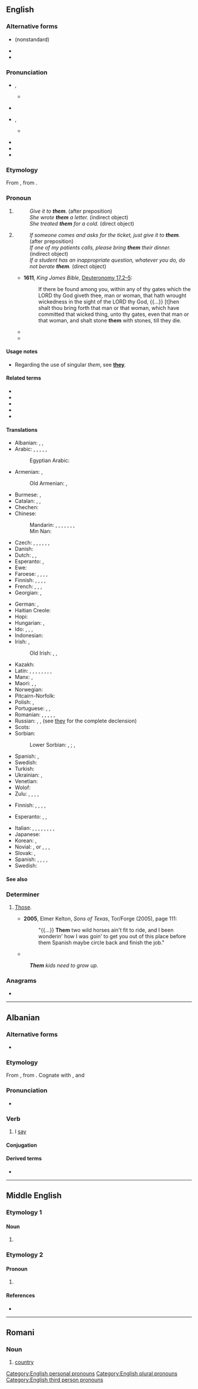 {{also|thêm}}
==English==
{{wikipedia}}

===Alternative forms===
* {{l|en|dem}} (nonstandard)
* {{l|en|em}}
* {{l|en|'em}}

===Pronunciation===
* {{a|Stressed}} {{enPR|''th''ĕm}}, {{IPA|/ðɛm/|lang=en}}
** {{a|Stressed}} {{a|New York City}} {{IPA|[d̪ɛm]|lang=en}}
* {{audio|En-us-them.ogg|Audio (US)|lang=en}}
* {{a|Unstressed}} {{enPR|''th''əm}}, {{IPA|/ðəm/|lang=en}}
** {{a|Unstressed}} {{a|New York City}} {{IPA|[d̪ʌm]|lang=en}}
* {{audio|En-us-them-unstressed.ogg|Audio (US) unstressed, in the phrase "see them"|lang=en}}
* {{rhymes|ɛm|lang=en}}
* {{rhymes|əm|lang=en}}

===Etymology===
From {{inh|en|enm|þem}}, from {{der|en|non|þeim}}.

===Pronoun===
{{en-pron|desc=personal pronoun, objective case}}

# {{non-gloss definition|Objective case of ''[[they]]'': third personal plural pronoun used after a preposition or as the object of a verb.}}
#: ''Give it to '''them'''.'' (after preposition)
#: ''She wrote '''them''' a letter.'' (indirect object)
#: ''She treated '''them''' for a cold.'' (direct object)
# {{non-gloss definition|Objective case of ''[[they]]'': third-person singular pronoun used after a preposition or as the object of a verb.}}
#: ''If someone comes and asks for the ticket, just give it to '''them'''.'' (after preposition)
#: ''If one of my patients calls, please bring '''them''' their dinner.'' (indirect object)
#: ''If a student has an inappropriate question, whatever you do, do not berate '''them'''.'' (direct object)
#* '''1611''', ''King James Bible'', [[s:Bible (King James)/Deuteronomy#Chapter 17|Deuteronomy 17.2–5]]:
#*: If there be found among you, within any of thy gates which the LORD thy God giveth thee, man or woman, that hath wrought wickedness in the sight of the LORD thy God, {{...}} [t]hen shalt thou bring forth that man or that woman, which have committed that wicked thing, unto thy gates, even that man or that woman, and shalt stone '''them''' with stones, till they die.
#* {{quote-book|year=2006|title=First on the Scene: Student Reference Guide|author=St. John Ambulance|isbn=1-894070-56-9|section=Lesson 2, page 3|passage=Place the casualty on their back with feet and legs raised—this is called the ''shock position''. [emphasis in original] Once the casualty is positioned, cover '''them''' to preserve body heat, but do not overheat.}}
#* {{quote-book|year=2007|first=J. K.|last=Rowling|authorlink=J. K. Rowling|title={{w|Harry Potter and the Deathly Hallows}}|location=(quoted edition: London|publisher=Bloomsbury, 2008|isbn=978 0 7475 9586 1|page=270)|passage=Someone in the crowd around the lifts called sycophantically, ‘Morning, Yaxley!’ Yaxley ignored '''them'''.}}

====Usage notes====
* Regarding the use of singular ''them'', see '''[[they]]'''.

====Related terms====
* {{l|en|their}}
* {{l|en|theirs}}
* {{l|en|they}}
* {{l|en|themself}}
* {{l|en|themselves}}

====Translations====
{{trans-top|third personal plural pronoun used after a preposition or as the object of a verb}}
* Albanian: {{t+|sq|ata}}, {{t+|sq|ato}}, {{t+|sq|atyre}}
* Arabic: {{t+|ar|ـهُم|m-p|tr=-hum}}, {{t+|ar|ـهُنَّ|f-p|tr=-hunna}}, {{t|ar|ـهُما|d|tr=-humā}}, {{t|ar|إِيَّاهُم|m-p}}, {{t|ar|إِيَّاهُنَّ|f-p}}, {{t|ar|إيَّاهُمَا|m-d|f-d}}
*: Egyptian Arabic: {{t|arz|هم|alt='''ـهم'''|tr=-hum|sc=Arab}}
* Armenian: {{t|hy|նրանց}}, {{l|hy|իրենց}}
*: Old Armenian: {{t|xcl|նոցա}}, {{t|xcl|նոսա}}
* Burmese: {{t|my|သူတို့|tr=thudo.|sc=Mymr}}, {{t+|my|သူများ|tr=thumya:|sc=Mymr}}
* Catalan: {{qualifier|accusative}} {{t+|ca|els|m}}, {{t+|ca|les|f}}, {{qualifier|dative}} {{t+|ca|els}}
* Chechen: {{t|ce|царна|sc=Cyrl}}
* Chinese:
*: Mandarin: {{t+|cmn|他們|sc=Hani}}, {{t+|cmn|他们|tr=tāmen|sc=Hani}} {{qualifier|human}}, {{t+|cmn|她們|sc=Hani}}, {{t+|cmn|她们|tr=tāmen|sc=Hani}} {{qualifier|human, female only}}, {{t+|cmn|牠們|sc=Hani}}, {{t+|cmn|它们|tr=tāmen|sc=Hani}} {{qualifier|animal}}, {{t+|cmn|它們|sc=Hani}}, {{t+|cmn|它们|tr=tāmen|sc=Hani}} {{qualifier|inanimate}}
*: Min Nan: {{t+|nan|𪜶|tr=in|sc=Hani}}
* Czech: {{t+|cs|jich}} {{qualifier|genitive, locative}}, {{t+|cs|nich}} {{qualifier|genitive, locative after preposition}}, {{t+|cs|jim}} {{qualifier|dative}}, {{t+|cs|nim}} {{qualifier|dative after preposition}}, {{t+|cs|je}} {{qualifier|accusative}}, {{t+|cs|ně}} {{qualifier|accusative after preposition}}, {{t+|cs|jimi}} {{qualifier|instrumental}} {{t+|cs|nimi}} {{qualifier|instrumental after preposition}}
* Danish: {{t+|da|dem}}
* Dutch: {{t+|nl|hen}} {{qualifier|esp. for direct objects}}, {{t+|nl|hun}} {{qualifier|esp. for indirect objects}}, {{t+|nl|ze}} {{qualifier|unemphatic}}
* Esperanto: {{t+|eo|ili}}, {{t+|eo|ilin}}
* Ewe: {{t|ee|wo}}
* Faroese: {{t|fo|teir}}, {{t|fo|tær}}, {{t|fo|tey}} {{qualifier|accusative case}}, {{t|fo|teimum}}, {{t|fo|teim}} {{qualifier|dative case}}
* Finnish: {{t+|fi|heidät}}, {{t+|fi|heitä}}, {{t|fi|heillä}}, {{t|fi|heille}}, {{qualifier|inflected forms of [[he#Finnish|he]] - "they", of which the ones listed are the most frequently used}} {{t|fi|heiltä}}
* French: {{qualifier|accusative}} {{t+|fr|les}}, {{qualifier|dative}} {{t+|fr|leur}}, {{qualifier|after preposition or emphatic}} {{t+|fr|eux|m}}, {{qualifier|after preposition or emphatic}} {{t+|fr|elles|f}}
* Georgian: {{t|ka|მათ}}, {{t|ka|იმათ}}
{{trans-mid}}
* German: {{t+|de|sie}} {{qualifier|accusative}}, {{t+|de|ihnen}} {{qualifier|dative}}
* Haitian Creole: {{t|ht|yo}}
* Hopi: {{t|hop|pumuy}}
* Hungarian: {{t+|hu|őket}}, {{t+|hu|azokat}}
* Ido: {{t+|io|li}}, {{t+|io|ili|m}}, {{t+|io|eli|f}}, {{t+|io|oli|n}}
* Indonesian: {{t+|id|mereka}}
* Irish: {{t|ga|iad}}, {{t|ga|iadsan}} {{qualifier|emphatic}}
*: Old Irish: {{t|sga|s-}}, {{t|sga|da-}}, {{t|sga|-us}}
* Kazakh: {{t+|kk|оларды|sc=Cyrl}}
* Latin: {{t+|la|eos|m}}, {{t+|la|eas|f}}, {{t+|la|ea|n}}, {{t|la|illos|m}}, {{t|la|illas|f}}, {{t|la|illa|n}}, {{t+|la|hos|m}}, {{t+|la|has|f}}, {{t+|la|haec|n}}
* Manx: {{t+|gv|ad}}, {{t|gv|adsyn}} {{qualifier|emphatic}}
* Maori: {{t|mi|rāua}} {{qualifier|referring to two people}}, {{t|mi|rātau}} {{qualifier|referring to three or more people}}, {{t|mi|rātou}} {{qualifier|referring to three or more people}}
* Norwegian: {{t+|no|dem}}
* Pitcairn-Norfolk: {{t|pih|dem}}
* Polish: {{t+|pl|ich|m-p}}, {{t+|pl|je|f-p}}
* Portuguese: {{t+|pt|os|m-p}} {{qualifier|direct object}}, {{t+|pt|lhes|m-p|f-p}} {{qualifier|dative}}, {{t+|pt|eles|m-p}} {{qualifier|preposition}}
* Romanian: {{t+|ro|ei|m-p}} {{qualifier|direct object}} {{qualifier|stressed form}}, {{t+|ro|ele|f-p}} {{qualifier|direct object}} {{qualifier|stressed form}}, {{t|ro|îi|m-p}} {{qualifier|direct object}} {{qualifier|unstressed form}}, {{t|ro|le|f-p}} {{qualifier|direct object}} {{qualifier|unstressed form}}, {{t+|ro|lor|m-p|f-p}} {{qualifier|indirect object}} {{qualifier|stressed form}}, {{t|ro|le|m-p|f-p}} {{qualifier|indirect object}} {{qualifier|unstressed form}}
* Russian: {{t+|ru|их}} {{qualifier|direct object}}, {{t+|ru|им}} {{qualifier|indirect object}}, (see {{t+|ru|они́}} [[they]] for the complete declension)
* Scots: {{t|sco|thaim}}
* Sorbian:
*: Lower Sorbian: {{t|dsb|jej|d}}, {{t|dsb|je|p}} {{qualifier|inanimate}}; {{t|dsb|jeju|d}}, {{t|dsb|jich|p}} {{qualifier|animate}}
* Spanish: {{t|es|a ellos|m-p}}, {{t|es|a ellas|f-p}}
* Swedish: {{t+|sv|dem}}
* Turkish: {{t+|tr|onlar}}
* Ukrainian: {{t|uk|їх}}, {{t|uk|їм}}
* Venetian: {{t+|vec|lori}}
* Wolof: {{t|wo|leen}}
* Zulu: {{t|zu|bona|c2}} {{qualifier|usually for people}}, {{t|zu|yona|c4}}, {{t|zu|wona|c6}}, {{t|zu|zona|c8}}, {{t|zu|zona|c10}}
{{trans-bottom}}

{{trans-top|third-person singular pronoun of indeterminate gender}}
* Finnish: {{t+|fi|hänet}}, {{t+|fi|häntä}}, {{t+|fi|hänellä}}, {{t+|fi|hänelle}}, {{qualifier|inflected forms of [[hän#Finnish|hän]] - "he, she", of which the ones listed are the most frequently used}} {{t+|fi|häneltä}}
{{trans-mid}}
{{trans-bottom}}

{{checktrans-top}}
* Esperanto: {{qualifier|after preposition}} {{t+check|eo|ili}}, {{qualifier|indirect object}} {{t-check|eo|[[al]] [[ili]]}} <!-- was "[[al]] [[ili]]" - assumed sum-of-parts; if an idiom, use {{t}} instead of {{t-SOP}}. see [[User:Kephir/gadgets/xte#Translation_fixing]] -->, {{qualifier|direct object}} {{t+check|eo|ili|alt=ilin}} <!-- was "[[ili]]n" - assumed inflected form or vocalised spelling; please verify if linking is acceptable. see [[User:Kephir/gadgets/xte#Translation_fixing]] -->
{{attention|it|example sentences should be on the proper entries}}
* Italian: {{qualifier|after preposition}} {{t+check|it|loro}}, {{qualifier|indirect object}} {{t+check|it|loro}}, {{qualifier|colloquial}} {{t+check|it|gli}}, {{qualifier|indirect object, emphatic}} {{t-check|it|[[a]] [[loro]]}}, {{qualifier|indirect object with an imperative verb}} {{t+check|it|loro}}, {{qualifier|colloquial; becomes'' glie- ''when used with a direct object}} {{t+check|it|gli}}, {{qualifier|direct object}} {{t+check|it|li|m}}, {{t+check|it|le|f}}, {{qualifier|direct object, emphatic}} {{t+check|it|loro}}
* Japanese: {{t-check|ja|彼らを|tr=かれらを, karera o|sc=Jpan}}
* Korean: {{t-check|ko|그들을|tr=geudeuleul|sc=Kore}}, {{t-check|ko|그들에게|tr=geudeulege|sc=Kore}}
* Novial: {{t-check|nov|les|m}}, {{g|f}} or {{g|n}}, {{t-check|nov|los|m}}, {{t-check|nov|las|f}}, {{t-check|nov|lus|n}}
* Slovak: {{qualifier|dative}} {{t-check|sk|im}}, {{qualifier|accusative}} {{t+check|sk|ich}}
* Spanish: {{qualifier|direct object}} {{t+check|es|les}}, {{t+check|es|ellos|m|alt=a ellos}} <!-- was "a [[ellos]]" - assumed inflected form or vocalised spelling; please verify if linking is acceptable. see [[User:Kephir/gadgets/xte#Translation_fixing]] -->, {{qualifier|indirect object}} {{t+check|es|ellas|f|alt=a ellas}} <!-- was "a [[ellas]]" - assumed inflected form or vocalised spelling; please verify if linking is acceptable. see [[User:Kephir/gadgets/xte#Translation_fixing]] -->, {{t+check|es|ellos|m}}, {{qualifier|after preposition}} {{t+check|es|ellas|f}}
* Swedish: {{t+check|sv|dem}}
{{trans-bottom}}

====See also====
{{English personal pronouns}}

===Determiner===
{{en-det}}

# {{lb|en|dialectal}} [[those|Those]].
#* '''2005''', Elmer Kelton, ''Sons of Texas'', Tor/Forge (2005), page 111:
#*: "{{...}} '''Them''' two wild horses ain't fit to ride, and I been wonderin' how I was goin' to get you out of this place before them Spanish maybe circle back and finish the job."
#* {{seemorecites|lang=en}}
#: '''''Them''' kids need to grow up.''

===Anagrams===
* {{anagrams|en|a=ehmt|meth|meth-}}

[[Category:English personal pronouns]]
[[Category:English plural pronouns]]
[[Category:English third person pronouns]]

----

==Albanian==

===Alternative forms===
* {{l|sq|thom}}

===Etymology===
From {{inh|sq|sqj-pro|*ϑēm-}}, from {{der|sq|ine-pro|*ḱeh₁(n)s-||to say, instruct, announce}}. Cognate with {{cog|sa|शास्ति|tr=śā́sti||to instruct, advise, command}}, and {{cog|la|cēnseō||I give an opinion, I judge, guess, reckon}}

===Pronunciation===
* {{IPA|[ðɛm]|lang=sq}}

===Verb===
{{sq-verb|thashë|thënë}}

# I [[say]]

====Conjugation====
{{sq-conj/them}}

====Derived terms====
* {{l|sq|kundërthem}}

----

==Middle English==

===Etymology 1===

====Noun====
{{head|enm|noun}}

# {{alternative form of|teme|lang=enm|t=folk|id=folk}}

===Etymology 2===

====Pronoun====
{{head|enm|pronoun}}

# {{alt form|þem|lang=enm}}

====References====
* {{R:MED Online|entry= theim (pron.)  |id=MED450107 |accessdate=1 June 2018}}

----

==Romani==

===Noun===
{{rom-noun|them|m||a}}

# [[country]]